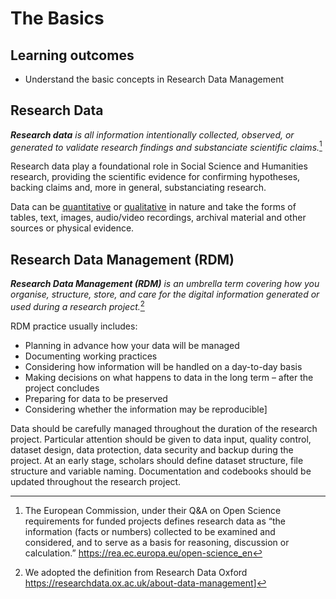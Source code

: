 # The Basics {.unnumbered}

::: {.callout-warning icon=false}
## Learning outcomes

  - Understand the basic concepts in Research Data Management
:::

## Research Data

::: {.callout-note icon=false appearance="simple"}

_**Research data** is all information intentionally collected, observed, or generated to validate research findings and substanciate scientific claims._[^1]

:::

Research data play a foundational role in Social Science and Humanities research, providing the scientific evidence for confirming hypotheses, backing claims and, more in general, substanciating research. 

Data can be [quantitative](https://en.wikipedia.org/wiki/Quantitative_research){target="_blank"} or [qualitative](https://en.wikipedia.org/wiki/Qualitative_research){target="_blank"} in nature and take the forms of tables, text, images, audio/video recordings, archival material and other sources or physical evidence.


<!-- In this section, information is organised according to the stages of the research data life cycle. You will find:
- A general description and introduction of each stage.
- A list of the main considerations that need to be taken into account during each stage.
- Links to training materials related to each stage.
- Links to related data management tasks that can be performed at each stage.
- Links to a Data Stewardship Wizard for your DMP and to step-by-step instructions to make your data FAIR. -->

## Research Data Management (RDM)

::: {.callout-note icon=false appearance="simple"}

_**Research Data Management (RDM)** is an umbrella term covering how you organise, structure, store, and care for the digital information generated or used during a research project._[^2]

:::

 RDM practice usually includes:

- Planning in advance how your data will be managed
- Documenting working practices
- Considering how information will be handled on a day-to-day basis
- Making decisions on what happens to data in the long term –  after the project concludes
- Preparing for data to be preserved
- Considering whether the information may be reproducible]

Data should be carefully managed throughout the duration of the research project. Particular attention should be given to data input, quality control, dataset design, data protection, data security and backup during the project. At an early stage, scholars should define
dataset structure, file structure and variable naming. Documentation and codebooks should be updated throughout the research project. 

[^1]: The European Commission, under their Q&A on Open Science requirements for funded projects defines research data as "the information (facts or numbers) collected to be examined and considered, and to serve as a basis for reasoning, discussion or calculation." [https://rea.ec.europa.eu/open-science_en](https://rea.ec.europa.eu/open-science_en){target="_blank"}
[^2]: We adopted the definition from Research Data Oxford [https://researchdata.ox.ac.uk/about-data-management](https://researchdata.ox.ac.uk/about-data-management){target="_blank"}]
